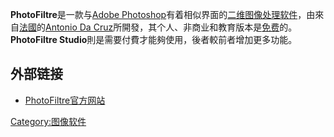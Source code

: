 {{Multiple issues|
{{Notability Unreferenced|time=2020-07-28T09:17:30+00:00}}
{{Advert|time=2020-07-28T09:17:30+00:00}}
{{Unreferenced|time=2020-07-28T09:17:30+00:00}}
}}
{{Infobox Software
|name = PhotoFiltre
|logo = 
|screenshot = 
|caption = 
|author = 
|developer = [[Antonio_Da_Cruz|Antonio Da Cruz]]
|released = 
|latest release template = 
|latest release version = 9.2.0 
|latest release date = 2008年4月9日 
|latest preview version =  
|latest preview date = 
|operating system = [[Windows|Windows]]
|platform = 
|language = [http://www.photofiltre-studio.com/download-en.htm 目前有20種可用語言]
|genre = [[繪圖軟體|繪圖軟體]]（Graphics software）
|license = [[免費軟體|免費軟體]] / [[共享軟體|共享軟體]]
|website = http://www.photofiltre.com
}}
'''PhotoFiltre'''是一款与[[Adobe_Photoshop|Adobe Photoshop]]有着相似界面的[[二维图像处理软件|二维图像处理软件]]，由來自[[法國|法國]]的[[Antonio_Da_Cruz|Antonio Da Cruz]]所開發，其个人、非商业和教育版本是[[免费|免费]]的。'''PhotoFiltre Studio'''則是需要付費才能夠使用，後者較前者增加更多功能。

== 外部链接 ==
*[http://www.photofiltre.com PhotoFiltre官方网站]{{Wayback|url=http://www.photofiltre.com/ |date=20200919162743 }}

{{Compu-soft-stub}}

[[Category:图像软件|Category:图像软件]]